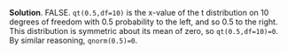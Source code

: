 
\color{blue}

**Solution**. FALSE. `qt(0.5,df=10)` is the x-value of the t distribution on 10 degrees of freedom with 0.5 probability to the left, and so 0.5 to the right. This distribution is symmetric about its mean of zero, so `qt(0.5,df=10)=0`. By similar reasoning, `qnorm(0.5)=0`. 

\color{black}


